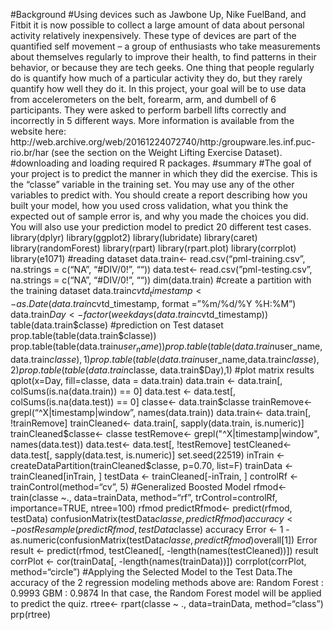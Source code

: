 #Background
#Using devices such as Jawbone Up, Nike FuelBand, and Fitbit it is now possible to collect a large amount of data about personal activity relatively inexpensively. These type of devices are part of the quantified self movement – a group of enthusiasts who take measurements about themselves regularly to improve their health, to find patterns in their behavior, or because they are tech geeks. One thing that people regularly do is quantify how much of a particular activity they do, but they rarely quantify how well they do it. In this project, your goal will be to use data from accelerometers on the belt, forearm, arm, and dumbell of 6 participants. They were asked to perform barbell lifts correctly and incorrectly in 5 different ways. More information is available from the website here: http://web.archive.org/web/20161224072740/http:/groupware.les.inf.puc-rio.br/har (see the section on the Weight Lifting Exercise Dataset).
#downloading and loading required R packages.
#summary
#The goal of your project is to predict the manner in which they did the exercise. This is the "classe" variable in the training set. You may use any of the other variables to predict with. You should create a report describing how you built your model, how you used cross validation, what you think the expected out of sample error is, and why you made the choices you did. You will also use your prediction model to predict 20 different test cases.
library(dplyr)
library(ggplot2)
library(lubridate)
library(caret)
library(randomForest)
library(rpart)
library(rpart.plot)
library(corrplot)
library(e1071)
#reading dataset
data.train<- read.csv("pml-training.csv", na.strings = c("NA", "#DIV/0!", ""))
data.test<- read.csv("pml-testing.csv", na.strings = c("NA", "#DIV/0!", ""))
dim(data.train)
#create a partition with the training dataset 
data.train$cvtd_timestamp<- as.Date(data.train$cvtd_timestamp, format = "%m/%d/%Y %H:%M")
data.train$Day<-factor(weekdays(data.train$cvtd_timestamp))
table(data.train$classe)
#prediction on Test dataset
prop.table(table(data.train$classe))
prop.table(table(data.train$user_name)) 
prop.table(table(data.train$user_name,data.train$classe),1)
prop.table(table(data.train$user_name,data.train$classe),2)
prop.table(table(data.train$classe, data.train$Day),1)
#plot matrix results
qplot(x=Day, fill=classe, data = data.train)
data.train <- data.train[, colSums(is.na(data.train)) == 0]
data.test <- data.test[, colSums(is.na(data.test)) == 0] 
classe<- data.train$classe
trainRemove<- grepl("^X|timestamp|window", names(data.train))
data.train<- data.train[, !trainRemove]
trainCleaned<- data.train[, sapply(data.train, is.numeric)]
trainCleaned$classe<- classe
testRemove<- grepl("^X|timestamp|window", names(data.test))
data.test<- data.test[, !testRemove]
testCleaned<- data.test[, sapply(data.test, is.numeric)]
set.seed(22519)
inTrain <- createDataPartition(trainCleaned$classe, p=0.70, list=F)
trainData <- trainCleaned[inTrain, ]
testData <- trainCleaned[-inTrain, ]
controlRf <- trainControl(method="cv", 5)
#Generalized Boosted Model
rfmod<- train(classe ~., data=trainData, method="rf", trControl=controlRf, importance=TRUE, ntree=100)
rfmod
predictRfmod<- predict(rfmod, testData)
confusionMatrix(testData$classe, predictRfmod)
accuracy <- postResample(predictRfmod, testData$classe)
accuracy
Error <- 1 - as.numeric(confusionMatrix(testData$classe, predictRfmod)$overall[1])
Error
result <- predict(rfmod, testCleaned[, -length(names(testCleaned))])
result
corrPlot <- cor(trainData[, -length(names(trainData))])
corrplot(corrPlot, method="circle")
#Applying the Selected Model to the Test Data.The accuracy of the 2 regression modeling methods above are: Random Forest : 0.9993 GBM : 0.9874 In that case, the Random Forest model will be applied to predict the quiz.
rtree<- rpart(classe ~ ., data=trainData, method="class")
prp(rtree)
